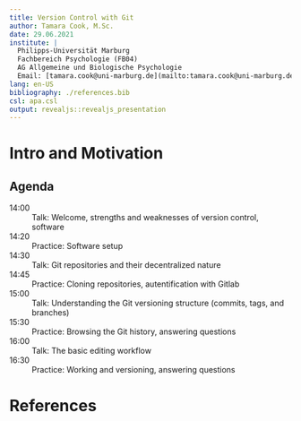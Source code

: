 ```yaml
---
title: Version Control with Git
author: Tamara Cook, M.Sc.
date: 29.06.2021
institute: |
  Philipps-Universität Marburg
  Fachbereich Psychologie (FB04)
  AG Allgemeine und Biologische Psychologie
  Email: [tamara.cook@uni-marburg.de](mailto:tamara.cook@uni-marburg.de)
lang: en-US
bibliography: ./references.bib
csl: apa.csl
output: revealjs::revealjs_presentation
---
```


# Intro and Motivation

## Agenda

14:00
: Talk: Welcome, strengths and weaknesses of version control, software

14:20
: Practice: Software setup

14:30
: Talk: Git repositories and their decentralized nature

14:45
: Practice: Cloning repositories, autentification with Gitlab

15:00
: Talk: Understanding the Git versioning structure (commits, tags, and branches)

15:30
: Practice: Browsing the Git history, answering questions

16:00
: Talk: The basic editing workflow

16:30
: Practice: Working and versioning, answering questions

# References
